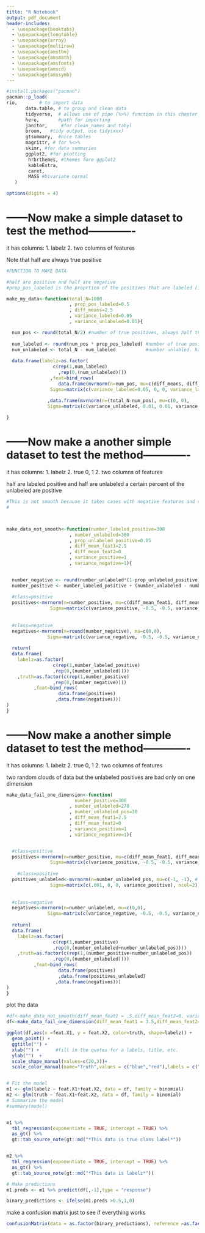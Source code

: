 ```yaml
---
title: "R Notebook"
output: pdf_document
header-includes:
  - \usepackage{booktabs}
  - \usepackage{longtable}
  - \usepackage{array}
  - \usepackage{multirow}
  - \usepackage{amsthm}
  - \usepackage{amsmath}
  - \usepackage{amsfonts}
  - \usepackage{amscd}
  - \usepackage{amssymb}
---
```


```r
#install.packages("pacman")
pacman::p_load(
rio,        # to import data
       data.table, # to group and clean data
       tidyverse,  # allows use of pipe (%>%) function in this chapter
       here,       #path for importing 
       janitor,     #for clean_names and tabyl
       broom,   #tidy output, use tidy(xxx)
       gtsummary,  #nice tables
       magrittr, # for %<>%
       skimr, #for data summaries
       ggplot2, #for plotting
        hrbrthemes, #themes fore ggplot2
        kableExtra,
        caret,
        MASS #bivariate normal
   ) 

options(digits = 4)
```




# ------Now make a simple dataset to test the method-------------

it has columns:
1. labelz
2. two columns of features

Note that half are always true positive
```r

#FUNCTION TO MAKE DATA  

#half are positive and half are negative
#prop_pos_labeled is the proprtion of the positives that are labeled (ie correctly labeled). The rest are unlabeled (naive negative)

make_my_data<-function(total_N=1000
                       , prop_pos_labeled=0.5
                       , diff_means=2.5
                       , variance_labeled=0.05
                       , variance_unlabeled=0.05){

  num_pos <- round(total_N/2) #number of true positives, always half the dataset
  
  num_labeled <- round(num_pos * prop_pos_labeled) #number of true positives labeled positive
  num_unlabeled <- total_N - num_labeled           #number unlabled. has some positive and all the negative
  
  data.frame(labelz=as.factor(
                 c(rep(1,num_labeled)
                   ,rep(0,(num_unlabeled))))
                ,feat=bind_rows(
                   data.frame(mvrnorm(n=num_pos, mu=c(diff_means, diff_means), # true positives
                Sigma=matrix(c(variance_labeled=0.05, 0, 0, variance_labeled=0.05), ncol=2)))
              
               ,data.frame(mvrnorm(n=(total_N-num_pos), mu=c(0, 0),
               Sigma=matrix(c(variance_unlabeled, 0.01, 0.01, variance_unlabeled), ncol=2)))))  #unlabeleds

}

```


# ------Now make a another simple dataset to test the method-------------

it has columns:
1. labelz
2. true 0, 1 
2. two columns of features

half are labeled positive and half are unlabeled
a certain percent of the unlabeled are positive
```r

#This is not smooth because it takes cases with negative features and calls them positive
#



make_data_not_smooth<-function(number_labeled_positive=300
                       , number_unlabeled=300
                       , prop_unlabeled_positive=0.05
                       , diff_mean_feat1=2.5
                       , diff_mean_feat2=0
                       , variance_positive=1
                       , variance_negative=1){

 
  number_negative <- round(number_unlabeled*(1-prop_unlabeled_positive))       
  number_positive <- number_labeled_positive + (number_unlabeled - number_negative)
    
  #class=positive
  positives<-mvrnorm(n=number_positive, mu=c(diff_mean_feat1, diff_mean_feat2), # true positives
                Sigma=matrix(c(variance_positive, -0.5, -0.5, variance_positive), ncol=2))
  
  
  #class=negative
  negatives<-mvrnorm(n=round(number_negative), mu=c(0,0),
               Sigma=matrix(c(variance_negative, -0.5, -0.5, variance_negative), ncol=2))
  
  return(
  data.frame(
    labelz=as.factor(
                 c(rep(1,number_labeled_positive)
                 ,rep(0,(number_unlabeled))))
    ,truth=as.factor(c(rep(1,number_positive)
                 ,rep(0,(number_negative))))
          ,feat=bind_rows(
                   data.frame(positives)
                  ,data.frame(negatives)))
)
}

```


# ------Now make a another simple dataset to test the method-------------

it has columns:
1. labelz
2. true 0, 1 
2. two columns of features

two random clouds of data but the unlabeled positives are bad only on one dimension

```r



make_data_fail_one_dimension<-function(
                         number_positive=300
                       , number_unlabeled=270
                       , number_unlabeled_pos=30
                       , diff_mean_feat1=2.5
                       , diff_mean_feat2=0
                       , variance_positive=1
                       , variance_negative=1){


  #class=positive
  positives<-mvrnorm(n=number_positive, mu=c(diff_mean_feat1, diff_mean_feat2), # true positives
                Sigma=matrix(c(variance_positive, -0.5, -0.5, variance_positive), ncol=2))
  
    #class=positive
  positives_unlabeled<-mvrnorm(n=number_unlabeled_pos, mu=c(-1, -1), # true positives
                Sigma=matrix(c(.001, 0, 0, variance_positive), ncol=2))
 
  
  #class=negative
  negatives<-mvrnorm(n=number_unlabeled, mu=c(0,0),
               Sigma=matrix(c(variance_negative, -0.5, -0.5, variance_negative), ncol=2))
  
  return(
  data.frame(
    labelz=as.factor(
                 c(rep(1,number_positive)
                 ,rep(0,(number_unlabeled+number_unlabeled_pos))))
    ,truth=as.factor(c(rep(1,(number_positive+number_unlabeled_pos))
                 ,rep(0,(number_unlabeled))))
          ,feat=bind_rows(
                   data.frame(positives)
                   ,data.frame(positives_unlabeled)
                  ,data.frame(negatives)))
)
}

```



plot the data
```r

#df<-make_data_not_smooth(diff_mean_feat1 = .5,diff_mean_feat2=0, variance_negative=2)
df<-make_data_fail_one_dimension(diff_mean_feat1 = 3.5,diff_mean_feat2=0, variance_negative=1)

ggplot(df,aes(x =feat.X1, y = feat.X2, color=truth, shape=labelz)) + 
  geom_point() +
  ggtitle("") +
  xlab("") +      #fill in the quotes for a labels, title, etc.
  ylab("")  + 
  scale_shape_manual(values=c(20,3))+
  scale_color_manual(name="Truth",values = c("blue","red"),labels = c("Negative","Positive"))


# Fit the model
m1 <- glm(labelz ~ feat.X1+feat.X2, data = df, family = binomial)
m2 <- glm(truth ~ feat.X1+feat.X2, data = df, family = binomial)
# Summarize the model
#summary(model)


m1 %>% 
  tbl_regression(exponentiate = TRUE, intercept = TRUE) %>% 
  as_gt() %>%
  gt::tab_source_note(gt::md("*This data is true class label*"))


m2 %>% 
  tbl_regression(exponentiate = TRUE, intercept = TRUE) %>% 
  as_gt() %>%
  gt::tab_source_note(gt::md("*This data is labelz*"))
```


```r

# Make predictions
m1.preds <- m1 %>% predict(df[,-1],type = "response")

binary_predictions <- ifelse(m1.preds >0.5,1,0)


```


make a confusion matrix just to see if everything works
```r
confusionMatrix(data = as.factor(binary_predictions), reference =as.factor(df$labelz))
```



